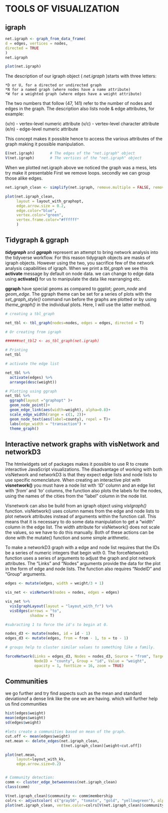 # TOOLS OF VISUALIZATION {.tabset .tabset-fade .tabset-pills #vis}

## __igraph__

```r
net.igraph <- graph_from_data_frame(
d = edges, vertices = nodes,
directed = TRUE
)
net.igraph

plot(net.igraph)
```
The description of our igraph object ( _net.igraph_ )starts with three letters:

    *D or U, for a directed or undirected graph
    *N for a named graph (where nodes have a name attribute)
    *W for a weighted graph (where edges have a weight attribute)
    
The two numbers that follow ($47$, $141$) refer to the number of nodes and edges in the graph. The description also lists node & edge attributes, for example:

(v/n) - vertex-level numeric attribute
(v/c) - vertex-level character attribute
(e/n) - edge-level numeric attribute

This concept makes it possible hence to access the various attributes of the graph making it possible manipulation.
```r
E(net.igraph)       # The edges of the "net.igraph" object
V(net.igraph)       # The vertices of the "net.igraph" object


```
When we plotted net.igraph above we noticed the graph was a mess, lets try make it presentable
First we remove loops.
secondly we can group those alike edges.
```r
net.igraph_clean <- simplify(net.igraph, remove.multiple = FALSE, remove.loops = TRUE, edge.attr.comb = list(Weight="sum", "ignore")) 

plot(net.igraph_clean, 
     layout = layout_with_graphopt,
     edge.arrow.size = 0.2,
     edge.color="blue",
     vertex.color="green",
     vertex.frame.color="#ffffff"
     )
```




##  __Tidygraph & ggraph__

_***tidygraph***_ and _***ggraph***_ represent an attempt to bring network analysis into the tidyverse workflow. For this reason tidygraph objects are masks of igraph objects.
However using the two, you sacrifice few of the network analysis capabilities of igraph.
When we print a _tbl_graph_ we see this __activate__ message by default on node data. we can change to edge data using __activate()__ for us to manipulate the data like rearranging etc.


__ggraph__ have special geoms as compared to ggplot; _geom_node_ and _geom_edge_. 
The ggraph theme can be set for a series of plots with the _set_graph_style()_ command run before the graphs are plotted or by using _theme_graph()_ in the individual plots. Here, I will use the latter method.

```r

# creating a tbl_graph

net_tbl <- tbl_graph(nodes=nodes, edges = edges, directed = T)

# Or creating from igraph

######net_tbl2 <- as_tbl_graph(net.igraph)

# Printing
net_tbl

# activate the edge list

net_tbl %>% 
  activate(edges) %>% 
  arrange(desc(weight))
```



```r
# Plotting using ggraph
net_tbl %>% 
  ggraph(layout ="graphopt" )+
  geom_node_point()+
  geom_edge_link(aes(width=weight), alpha=0.8)+ 
  scale_edge_width(range = c(1, 2))+
  geom_node_text(aes(label=county), repel = T)+
  labs(edge_width = "transaction") +
  theme_graph()
```


##   __Interactive network graphs with visNetwork and networkD3__

The htmlwidgets set of packages makes it possible to use R to create interactive JavaScript visualizations. The disadvantage of working with both visNetwork and networkD3 is that they expect edge lists and node lists to use specific nomenclature.
 When creating an interactive plot with __visnetwork()__ you must have a node list with _'ID'_ column and an edge list with _'from' _ and _'to'_ columns, the function also plots the labels for the nodes, using the names of the cities from the “label” column in the node list.
 
Visnetwork can also be build from an igraph object using _visIgraph()_ function. visNetwork() uses column names from the edge and node lists to plot network attributes instead of arguments within the function call.  This means that it is necessary to do some data manipulation to get a “width” column in the edge list. The width attribute for visNetwork() does not scale the values, so we have to do this manually. Both of these actions can be done with the mutate() function and some simple arithmetic.
 

To make a networkD3 graph with a edge and node list requires that the IDs be a series of numeric integers that begin with 0.
The forceNetwork() function uses a series of arguments to adjust the graph and plot network attributes. The “Links” and “Nodes” arguments provide the data for the plot in the form of edge and node lists. The function also requires “NodeID” and “Group” arguments.


```r

edges <- mutate(edges, width = weight/3 + 1)

vis_net <- visNetwork(nodes = nodes, edges = edges)

vis_net %>% 
  visIgraphLayout(layout = "layout_with_fr") %>% 
  visEdges(arrows = "to",
           shadow = T)
```


```r
#subracting 1 to force the id's to begin at 0.

nodes_d3 <- mutate(nodes, id = id - 1)
edges_d3 <- mutate(edges, from = from - 1, to = to - 1)

# groups help to cluster similar values to something like a family.

forceNetwork(Links = edges_d3, Nodes = nodes_d3, Source = "from", Target = "to", 
             NodeID = "county", Group = "id", Value = "weight", 
             opacity = 1, fontSize = 16, zoom = TRUE)
```

## Communities
we go further and try find aspects such as the mean and standard deviationof a dense link like the one we are having. which will further help us find communities

```r
hist(edges$weight)
mean(edges$weight)
sd(edges$weight)

#lets create a communities based on mean of the graph.
cut.off <- mean(edges$weight) 
net.mean <- delete_edges(net.igraph_clean,
                         E(net.igraph_clean)[weight<cut.off])

plot(net.mean, 
     layout=layout_with_kk, 
     edge.arrow.size=0.2) 


# Community detection:
comm <- cluster_edge_betweenness(net.igraph_clean)
class(comm)

V(net.igraph_clean)$community <- comm$membership
colrs <- adjustcolor( c("gray50", "tomato", "gold", "yellowgreen"), alpha=.6)
plot(net.igraph_clean, vertex.color=colrs[V(net.igraph_clean)$community])


```



















